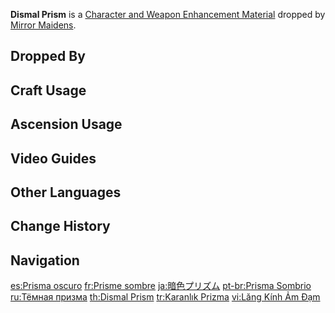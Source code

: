 {{Item Infobox
|id           = 112050
|image        = Item Dismal Prism.png
|type         = Character and Weapon Enhancement Materials
|group        = Mirror Maiden Materials
|group2       = Elite Enemy Drops
|invCategory  = Character Development Items
|quality      = 2
|description  = This was once a prism that could polarize light, but has grown dull through the passing of years.
|source1      = Dropped by [[Mirror Maiden]]s
}}
'''Dismal Prism''' is a [[Character and Weapon Enhancement Material]] dropped by [[Mirror Maiden]]s.

==Dropped By==
{{Dropped By}}

==Craft Usage==
{{Craft Usage}}

==Ascension Usage==
{{Ascension Usage}}

==Video Guides==
{{EVT
|video1=-E4AjgwihmI
|caption1=26 Mirror Maiden in 29 Minutes
}}

==Other Languages==
{{Other Languages
|en      = Dismal Prism
|zhs     = 黯淡棱镜
|zhs_rm  = Àndàn Léngjìng
|zht     = 黯淡稜鏡
|zht_rm  = Àndàn Léngjìng
|zh_tl   = Dim Prism
|ja      = 暗色プリズム
|ja_rm   = Anshoku Purizumu
|ja_tl   = Dark-Colored Prism
|ko      = 어두운 프리즘
|ko_tl   = Dark Prism
|es      = Prisma oscuro
|es_tl   = Dark Prism
|fr      = Prisme sombre
|fr_tl   = Dark Prism
|ru      = Тёмная призма
|ru_tl   = Dark Prism
|th      = Dismal Prism
|vi      = Lăng Kính Ảm Đạm
|vi_tl   = 
|de      = Düsteres Prisma
|de_tl   = Dismal Prism
|id      = Dismal Prism
|pt      = Prisma Sombrio
|pt_tl   = 
|tr      = Karanlık Prizma
|tr_tl   = Dark Prism
|it      = Prisma tetro
|it_tl   = 
}}

==Change History==
{{Change History|2.0}}

==Navigation==
{{Development Item Navbox|Character and Weapon Enhancement Materials}}

[[es:Prisma oscuro]]
[[fr:Prisme sombre]]
[[ja:暗色プリズム]]
[[pt-br:Prisma Sombrio]]
[[ru:Тёмная призма]]
[[th:Dismal Prism]]
[[tr:Karanlık Prizma]]
[[vi:Lăng Kính Ảm Đạm]]